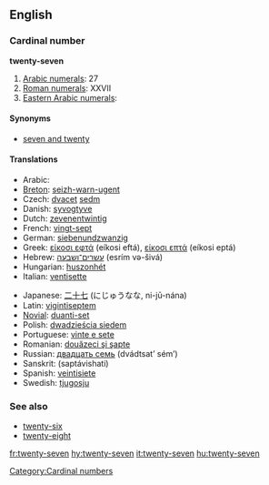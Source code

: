 ==English==

===Cardinal number===
'''twenty-seven'''

# [[w:Arabic numerals|Arabic numerals]]: 27
# [[w:Roman numerals|Roman numerals]]: XXVII
# [[w:Eastern Arabic numerals|Eastern Arabic numerals]]: {{Arab|[[٢٧]]}}

====Synonyms====
* [[seven and twenty]]

====Translations====
{{trans-top|twenty-seven}}
* Arabic: {{Arab|[[سبعة وعشرين]]}} {{unicode|(sábʕa w-ʕišrí:n)}}
* [[Breton]]: [[seizh-warn-ugent]]
* Czech: [[dvacet]] [[sedm]]
* Danish: [[syvogtyve]]
* Dutch: [[zevenentwintig]]
* French: [[vingt-sept]] {{m}}
* German: [[siebenundzwanzig]]
* Greek: [[είκοσι εφτά]] (eíkosi eftá), [[είκοσι επτά]] (eíkosi eptá)
* Hebrew: [[עשרים־ושבעה]] (esrím və-šivá)
* Hungarian: [[huszonhét]]
* Italian: [[ventisette]] {{m}}
{{trans-mid}}
* Japanese: [[二十七]] (にじゅうなな, ni-jū-nána)
* Latin: [[vigintiseptem]]
* [[Novial]]: [[duanti-set]]
* Polish: [[dwadzieścia siedem]]
* Portuguese: [[vinte e sete]] {{m}}
* Romanian: [[douăzeci şi şapte]]
* Russian: [[двадцать семь]] (dvádtsat’ sém’)
* Sanskrit: (saptávi{{m}}shati)
* Spanish: [[veintisiete]]
* Swedish: [[tjugosju]]
{{trans-bottom}}

===See also===
* [[twenty-six]]
* [[twenty-eight]]

[[Category:Cardinal numbers]]

[[fr:twenty-seven]]
[[hy:twenty-seven]]
[[it:twenty-seven]]
[[hu:twenty-seven]]